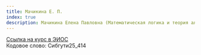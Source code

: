 ```yaml
---
title: Мачикина Е. П.
index: true
description: Мачикина Елена Павловна (Математическая логика и теория алгоритмов)
---
```


[Ссылка на курс в ЭИОС](https://eios.sibsutis.ru/course/view.php?id=301)  
Кодовое слово: Сибгути25_414
